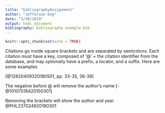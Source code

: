 ```yaml
---
title: "bibliographyAssignment"
author: "Jefferson Ong"
date: "3/30/2019"
output: html_document
bibliography: bibliography example.bib
---
```


```r
knitr::opts_chunk$set(echo = TRUE)
```


Citations go inside square brackets and are separated by semicolons. Each citation must have a key, composed of ‘@’ + the citation identifier from the database, and may optionally have a prefix, a locator, and a suffix. Here are some examples


[@12820409320180501, pp. 33-35, 38-39]




The negative before @ will remove the author's name [-@10107018420150301]



Removing the brackets will show the author and year. @PHL237024920180301





























